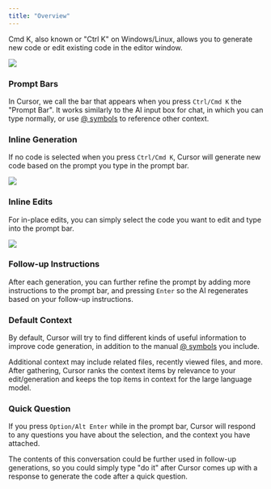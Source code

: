 ```yaml
---
title: "Overview"
---
```


Cmd K, also known or "Ctrl K" on Windows/Linux, allows you to generate new code or edit existing code in the editor window.

<Frame>
<img src="/images/cmdk/regular.png" />
</Frame>

### Prompt Bars 

In Cursor, we call the bar that appears when you press `Ctrl/Cmd K` the "Prompt Bar". It works similarly to the AI input box for chat, in 
which you can type normally, or use [@ symbols](/context/@-symbols) to reference other context. 


### Inline Generation

If no code is selected when you press `Ctrl/Cmd K`, Cursor will generate new code based on the prompt you type in the prompt bar. 

<Frame>
<img src="/images/cmdk/generate.png" />
</Frame>


### Inline Edits 

For in-place edits, you can simply select the code you want to edit and type into the prompt bar.

<Frame>
<img src="/images/cmdk/edit.png" />
</Frame>


### Follow-up Instructions

After each generation, you can further refine the prompt by adding more instructions to the prompt bar, and pressing `Enter` so the AI regenerates based on your follow-up instructions. 


### Default Context

By default, Cursor will try to find different kinds of useful information to improve code generation, in addition to the manual [@ symbols](/context/@-symbols/@-files) you include.

Additional context may include related files, recently viewed files, and more. After gathering, Cursor ranks the context items by relevance to your edit/generation 
and keeps the top items in context for the large language model.


### Quick Question

If you press `Option/Alt Enter` while in the prompt bar, Cursor will respond to any questions you have about the selection, and the context you have attached. 

The contents of this conversation could be further used in follow-up generations, so you could simply type "do it" after Cursor comes up with a response to generate the code after a quick question.
